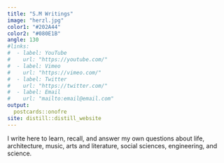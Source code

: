```yaml
---
title: "S.M Writings"
image: "herzl.jpg"
color1: "#202A44"
color2: "#080E1B"
angle: 130
#links:
#  - label: YouTube
#    url: "https://youtube.com/"
#  - label: Vimeo
#    url: "https://vimeo.com/"
#  - label: Twitter
#    url: "https://twitter.com/"
#  - label: Email
#    url: "mailto:email@email.com"
output:
  postcards::onofre
site: distill::distill_website
---
```

 
I write here to learn, recall, and answer my own questions about life, architecture, music, arts and literature, social sciences, engineering, and science.
